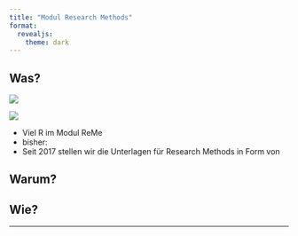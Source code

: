 ```yaml
---
title: "Modul Research Methods"
format: 
  revealjs:
    theme: dark
---
```



## Was?

::: {layout-ncol=2}
![](https://rmarkdown.rstudio.com/docs/reference/figures/logo.png)

![](https://quarto.org/quarto.png)
:::


:::{.notes}
- Viel R im Modul ReMe
- bisher: 
- Seit 2017 stellen wir die Unterlagen für Research Methods in Form von 
:::


## Warum?

## Wie?

---


